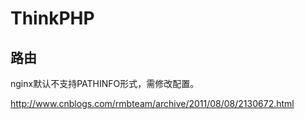= ThinkPHP =

== 路由 ==
nginx默认不支持PATHINFO形式，需修改配置。

[[http://www.cnblogs.com/rmbteam/archive/2011/08/08/2130672.html]]
